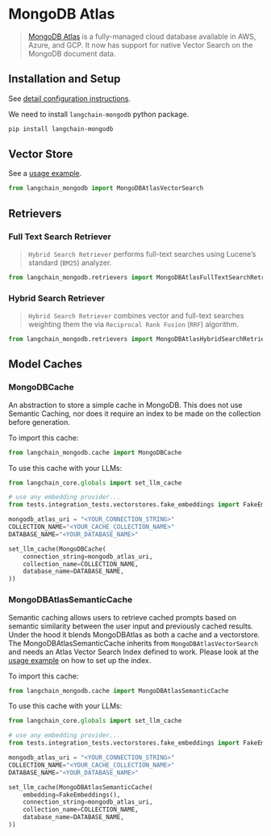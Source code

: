 # MongoDB Atlas

>[MongoDB Atlas](https://www.mongodb.com/docs/atlas/) is a fully-managed cloud
> database available in AWS, Azure, and GCP.  It now has support for native
> Vector Search on the MongoDB document data.

## Installation and Setup

See [detail configuration instructions](/oss/integrations/vectorstores/mongodb_atlas).

We need to install `langchain-mongodb` python package.

```bash
pip install langchain-mongodb
```

## Vector Store

See a [usage example](/oss/integrations/vectorstores/mongodb_atlas).

```python
from langchain_mongodb import MongoDBAtlasVectorSearch
```

## Retrievers

### Full Text Search Retriever

>`Hybrid Search Retriever` performs full-text searches using
> Lucene’s standard (`BM25`) analyzer.

```python
from langchain_mongodb.retrievers import MongoDBAtlasFullTextSearchRetriever
```

### Hybrid Search Retriever

>`Hybrid Search Retriever` combines vector and full-text searches weighting
> them the via `Reciprocal Rank Fusion` (`RRF`) algorithm.

```python
from langchain_mongodb.retrievers import MongoDBAtlasHybridSearchRetriever
```

## Model Caches

### MongoDBCache

An abstraction to store a simple cache in MongoDB. This does not use Semantic Caching, nor does it require an index to be made on the collection before generation.

To import this cache:
```python
from langchain_mongodb.cache import MongoDBCache
```

To use this cache with your LLMs:
```python
from langchain_core.globals import set_llm_cache

# use any embedding provider...
from tests.integration_tests.vectorstores.fake_embeddings import FakeEmbeddings

mongodb_atlas_uri = "<YOUR_CONNECTION_STRING>"
COLLECTION_NAME="<YOUR_CACHE_COLLECTION_NAME>"
DATABASE_NAME="<YOUR_DATABASE_NAME>"

set_llm_cache(MongoDBCache(
    connection_string=mongodb_atlas_uri,
    collection_name=COLLECTION_NAME,
    database_name=DATABASE_NAME,
))
```


### MongoDBAtlasSemanticCache
Semantic caching allows users to retrieve cached prompts based on semantic similarity between the user input and previously cached results. Under the hood it blends MongoDBAtlas as both a cache and a vectorstore.
The MongoDBAtlasSemanticCache inherits from `MongoDBAtlasVectorSearch` and needs an Atlas Vector Search Index defined to work. Please look at the [usage example](/oss/integrations/vectorstores/mongodb_atlas) on how to set up the index.

To import this cache:
```python
from langchain_mongodb.cache import MongoDBAtlasSemanticCache
```

To use this cache with your LLMs:
```python
from langchain_core.globals import set_llm_cache

# use any embedding provider...
from tests.integration_tests.vectorstores.fake_embeddings import FakeEmbeddings

mongodb_atlas_uri = "<YOUR_CONNECTION_STRING>"
COLLECTION_NAME="<YOUR_CACHE_COLLECTION_NAME>"
DATABASE_NAME="<YOUR_DATABASE_NAME>"

set_llm_cache(MongoDBAtlasSemanticCache(
    embedding=FakeEmbeddings(),
    connection_string=mongodb_atlas_uri,
    collection_name=COLLECTION_NAME,
    database_name=DATABASE_NAME,
))
```
